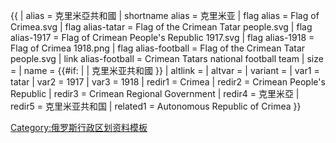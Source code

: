 {{ {{{1<noinclude>|country showdata</noinclude>}}}
| alias               = 克里米亞共和國
| shortname alias     = 克里米亚
| flag alias          = Flag of Crimea.svg
| flag alias-tatar    = Flag of the Crimean Tatar people.svg
| flag alias-1917     = Flag of Crimean People's Republic 1917.svg
| flag alias-1918     = Flag of Crimea 1918.png
| flag alias-football = Flag of the Crimean Tatar people.svg
| link alias-football = Crimean Tatars national football team
| size                = {{{size|}}}
| name                = {{#if: {{{name|}}} | {{{name|}}} | 克里米亚共和國 }}
| altlink             = {{{altlink|}}}
| altvar              = {{{altvar|}}}
| variant             = {{{variant|}}}
<noinclude>
| var1                = tatar
| var2                = 1917
| var3                = 1918
| redir1              = Crimea
| redir2              = Crimean People's Republic
| redir3              = Crimean Regional Government
| redir4              = 克里米亞
| redir5              = 克里米亚共和国
| related1            = Autonomous Republic of Crimea
</noinclude>
}}<noinclude>
[[Category:俄罗斯行政区划资料模板]]
</noinclude>